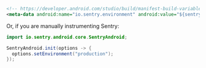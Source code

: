 ```xml {filename:AndroidManifest.xml}
<!-- https://developer.android.com/studio/build/manifest-build-variables -->
<meta-data android:name="io.sentry.environment" android:value="${sentryEnvironment}" />
```

Or, if you are manually instrumenting Sentry:

```java
import io.sentry.android.core.SentryAndroid;

SentryAndroid.init(options -> {
  options.setEnvironment("production");
});
```

